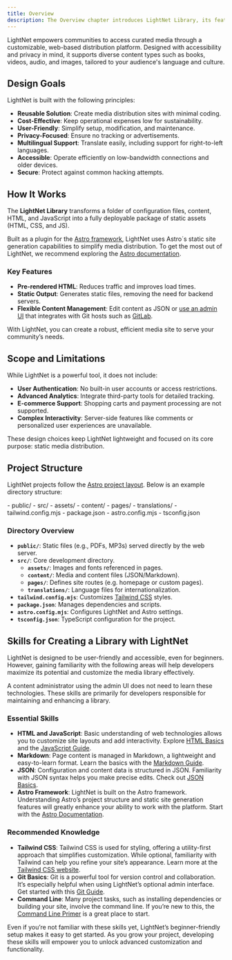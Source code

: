 ```yaml
---
title: Overview
description: The Overview chapter introduces LightNet Library, its features, limitations, and setup using the Astro framework.
---
```




LightNet empowers communities to access curated media through a customizable, web-based distribution platform. Designed with accessibility and privacy in mind, it supports diverse content types such as books, videos, audio, and images, tailored to your audience's language and culture.

## Design Goals

LightNet is built with the following principles:

- **Reusable Solution**: Create media distribution sites with minimal coding.
- **Cost-Effective**: Keep operational expenses low for sustainability.
- **User-Friendly**: Simplify setup, modification, and maintenance.
- **Privacy-Focused**: Ensure no tracking or advertisements.
- **Multilingual Support**: Translate easily, including support for right-to-left languages.
- **Accessible**: Operate efficiently on low-bandwidth connections and older devices.
- **Secure**: Protect against common hacking attempts.

## How It Works

The **LightNet Library** transforms a folder of configuration files, content, HTML, and JavaScript into a fully deployable package of static assets (HTML, CSS, and JS).

Built as a plugin for the [Astro framework](https://astro.build), LightNet uses Astro´s static site generation capabilities to simplify media distribution. To get the most out of LightNet, we recommend exploring the [Astro documentation](https://docs.astro.build/en/getting-started/).

### Key Features

- **Pre-rendered HTML**: Reduces traffic and improves load times.
- **Static Output**: Generates static files, removing the need for backend servers.
- **Flexible Content Management**: Edit content as JSON or [use an admin UI](/content/admin-ui) that integrates with Git hosts such as [GitLab](https://gitlab.com).

With LightNet, you can create a robust, efficient media site to serve your community’s needs.

## Scope and Limitations

While LightNet is a powerful tool, it does not include:

- **User Authentication**: No built-in user accounts or access restrictions.
- **Advanced Analytics**: Integrate third-party tools for detailed tracking.
- **E-commerce Support**: Shopping carts and payment processing are not supported.
- **Complex Interactivity**: Server-side features like comments or personalized user experiences are unavailable.

These design choices keep LightNet lightweight and focused on its core purpose: static media distribution.

## Project Structure

LightNet projects follow the [Astro project layout](https://docs.astro.build/en/basics/project-structure/). Below is an example directory structure:

<FileTree>
- public/
- src/
  - assets/
  - content/
  - pages/
  - translations/
- tailwind.config.mjs
- package.json
- astro.config.mjs
- tsconfig.json
</FileTree>

### Directory Overview

- **`public/`**: Static files (e.g., PDFs, MP3s) served directly by the web server.
- **`src/`**: Core development directory.
  - **`assets/`**: Images and fonts referenced in pages.
  - **`content/`**: Media and content files (JSON/Markdown).
  - **`pages/`**: Defines site routes (e.g. homepage or custom pages).
  - **`translations/`**: Language files for internationalization.
- **`tailwind.config.mjs`**: Customizes [Tailwind CSS](https://tailwindcss.com/) styles.
- **`package.json`**: Manages dependencies and scripts.
- **`astro.config.mjs`**: Configures LightNet and Astro settings.
- **`tsconfig.json`**: TypeScript configuration for the project.



## Skills for Creating a Library with LightNet

LightNet is designed to be user-friendly and accessible, even for beginners. However, gaining familiarity with the following areas will help developers maximize its potential and customize the media library effectively.

<Aside>
A content administrator using the admin UI does not need to learn these technologies. These skills are primarily for developers responsible for maintaining and enhancing a library.
</Aside>

### Essential Skills

- **HTML and JavaScript**: Basic understanding of web technologies allows you to customize site layouts and add interactivity. Explore [HTML Basics](https://developer.mozilla.org/en-US/docs/Learn/Getting_started_with_the_web/HTML_basics) and the [JavaScript Guide](https://developer.mozilla.org/en-US/docs/Web/JavaScript/Guide).
- **Markdown**: Page content is managed in Markdown, a lightweight and easy-to-learn format. Learn the basics with the [Markdown Guide](https://www.markdownguide.org/).
- **JSON**: Configuration and content data is structured in JSON. Familiarity with JSON syntax helps you make precise edits. Check out [JSON Basics](https://learnxinyminutes.com/json/).
- **Astro Framework**: LightNet is built on the Astro framework. Understanding Astro’s project structure and static site generation features will greatly enhance your ability to work with the platform. Start with the [Astro Documentation](https://docs.astro.build/en/getting-started/).

### Recommended Knowledge

- **Tailwind CSS**: Tailwind CSS is used for styling, offering a utility-first approach that simplifies customization. While optional, familiarity with Tailwind can help you refine your site’s appearance. Learn more at the [Tailwind CSS website](https://tailwindcss.com/).
- **Git Basics**: Git is a powerful tool for version control and collaboration. It’s especially helpful when using LightNet’s optional admin interface. Get started with this [Git Guide](https://www.baeldung.com/ops/git-guide).
- **Command Line**: Many project tasks, such as installing dependencies or building your site, involve the command line. If you’re new to this, the [Command Line Primer](https://developer.mozilla.org/en-US/docs/Learn/Tools_and_testing/Understanding_client-side_tools/Command_line) is a great place to start.

Even if you’re not familiar with these skills yet, LightNet’s beginner-friendly setup makes it easy to get started. As you grow your project, developing these skills will empower you to unlock advanced customization and functionality.
